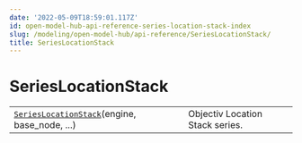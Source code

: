```yaml
---
date: '2022-05-09T18:59:01.117Z'
id: open-model-hub-api-reference-series-location-stack-index
slug: /modeling/open-model-hub/api-reference/SeriesLocationStack/
title: SeriesLocationStack
---
```


# SeriesLocationStack

<div className="table-autosummary">

|                                                   |                                                                                                                                                                                                                        |
| ------------------------------------------------- | --------------------------------------------------------------------------------------------------------------------------------------------------------------------------------------------------------------------- |
| [`SeriesLocationStack`](/modeling/open-model-hub/api-reference/SeriesLocationStack/modelhub.SeriesLocationStack.mdx)(engine, base_node, ...)       | Objectiv Location Stack series.                                                                                                                                                                                        |


</div>
